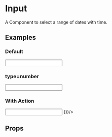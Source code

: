 

<Meta title="Components/Input" component={Input} />

# Input

A Component to select a range of dates with time.

## Examples

### Default

<Preview>
  <Story name="Default">
    <div className="p-8">
      <Input />
    </div>
  </Story>
</Preview>

### type=number

<Preview>
  <Story name="type=number">
    <div className="p-8">
      <Input type="number" defaultValue="1" />
    </div>
  </Story>
</Preview>

### With Action

<Preview>
  <Story name="type=number">
    <div className="p-8">
      <Input type="number" defaultValue="1" onAction={() => {}}/>
    </div>
  </Story>
</Preview>

## Props

<Props of={Input} />
